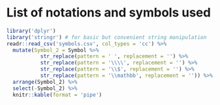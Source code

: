 \newpage

# List of notations and symbols used {#symbols}

```r
library('dplyr')
library('stringr') # for basic but convenient string manipulation
readr::read_csv('symbols.csv', col_types = 'cc') %>%
  mutate(Symbol_2 = Symbol %>%
           str_replace(pattern = ' ', replacement = '') %>%
           str_replace(pattern = '\\\\', replacement = '') %>%
           str_replace(pattern = '\\$', replacement = '') %>%
           str_replace(pattern = '\\mathbb', replacement = '')) %>%
  arrange(Symbol_2) %>%
  select(-Symbol_2) %>%
  knitr::kable(format = 'pipe')
```
